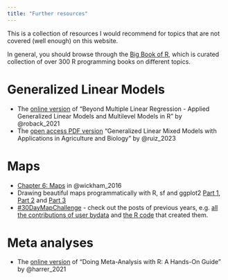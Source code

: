 ```yaml
---
title: "Further resources"
---
```


This is a collection of resources I would recommend for topics that are not covered (well enough) on this website.

In general, you should browse through the [Big Book of R](https://www.bigbookofr.com/index.html), which is curated collection of over 300 R programming books on different topics.

# Generalized Linear Models

-   The [online version](https://bookdown.org/roback/bookdown-BeyondMLR/) of "Beyond Multiple Linear Regression - Applied Generalized Linear Models and Multilevel Models in R" by @roback_2021
-   The [open access PDF version](https://link.springer.com/book/10.1007/978-3-031-32800-8) "Generalized Linear Mixed Models with Applications in Agriculture and Biology" by @ruiz_2023

# Maps

-   [Chapter 6: Maps](https://ggplot2-book.org/maps.html) in @wickham_2016
-   Drawing beautiful maps programmatically with R, sf and ggplot2 [Part 1](https://r-spatial.org/r/2018/10/25/ggplot2-sf.html), [Part 2](https://r-spatial.org/r/2018/10/25/ggplot2-sf-2.html) and [Part 3](https://r-spatial.org/r/2018/10/25/ggplot2-sf-3.html)
-   [#30DayMapChallenge](https://30daymapchallenge.com/) - check out the posts of previous years, e.g. [all the contributions of user bydata](https://github.com/bydata/30DayMapChallenge-2022) and [the R code](https://github.com/bydata/30DayMapChallenge-2022/tree/main/R) that created them.

# Meta analyses

-   The [online version](https://bookdown.org/MathiasHarrer/Doing_Meta_Analysis_in_R/) of "Doing Meta-Analysis with R: A Hands-On Guide" by @harrer_2021
